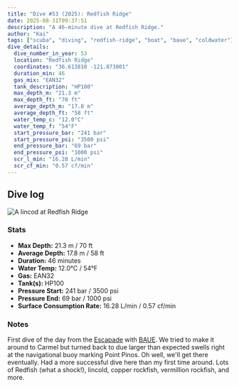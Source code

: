 ```yaml
---
title: "Dive #53 (2025): Redfish Ridge"
date: 2025-08-31T09:37:51
description: "A 46-minute dive at Redfish Ridge."
author: "Kai"
tags: ["scuba", "diving", "redfish-ridge", "boat", "baue", "coldwater"]
dive_details:
  dive_number_in_year: 53
  location: "Redfish Ridge"
  coordinates: "36.613810 -121.873001"
  duration_min: 46
  gas_mix: "EAN32"
  tank_description: "HP100"
  max_depth_m: "21.3 m"
  max_depth_ft: "70 ft"
  average_depth_m: "17.8 m"
  average_depth_ft: "58 ft"
  water_temp_c: "12.0°C"
  water_temp_f: "54°F"
  start_pressure_bar: "241 bar"
  start_pressure_psi: "3500 psi"
  end_pressure_bar: "69 bar"
  end_pressure_psi: "1000 psi"
  scr_l_min: "16.28 L/min"
  scr_cf_min: "0.57 cf/min"
---
```


## Dive log

![A lincod at Redfish Ridge](lincod-redfin-ridge.jpg)

### Stats
- **Max Depth:** 21.3 m / 70 ft
- **Average Depth:** 17.8 m / 58 ft
- **Duration:** 46 minutes
- **Water Temp:** 12.0°C / 54°F
- **Gas:** EAN32
- **Tank(s):** HP100
- **Pressure Start:** 241 bar / 3500 psi
- **Pressure End:** 69 bar / 1000 psi
- **Surface Consumption Rate:** 16.28 L/min / 0.57 cf/min

### Notes
First dive of the day from the [Escapade](https://divecentral.com/) with [BAUE](https://www.baue.org/). We tried to make it around to Carmel but turned back to due larger than expected swells right at the navigational buoy marking Point Pinos. Oh well, we'll get there eventually. Had a more successful dive here than my first time around. Lots of Redfish (what a shock!), lincold, copper rockfish, vermillion rockfish, and more.
